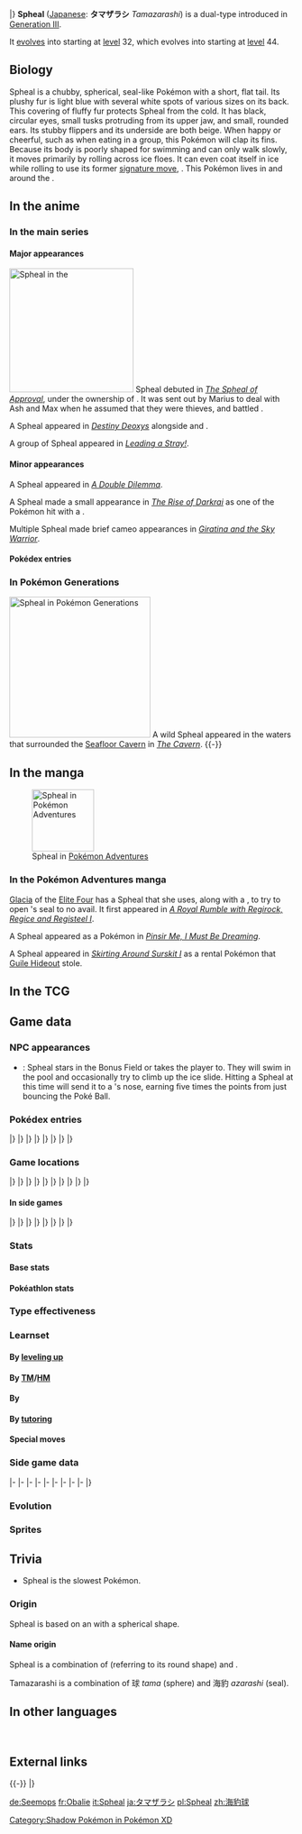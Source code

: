 {{PokémonPrevNext/Head|type=Ice|type2=Water}}
{{PokémonPrevNext/GO|species=Spheal}}
{{PokémonPrevNext/Pokémon|type=Ice|prevnum=362|prev=Glalie|nextnum=364|next=Sealeo|roundleft=bl|roundright=br}}
|}
{{Pokémon Infobox
|name=Spheal
|jname=タマザラシ
|tmname=Tamazarashi
|ndex=363
|hdex=173
|hdex6=182
|u2dex=243
|abrow=197
|obrow=253
|opbrow=142
|typebox=1
|type1=Ice
|type2=Water
|category=Clap
|color=Blue
|height-ftin=2'07"
|height-m=0.8
|weight-lbs=87.1
|weight-kg=39.5
|abilityn=d
|ability1=Thick Fat
|ability2=Ice Body
|abilityd=Oblivious
|egggroupn=2
|egggroup1=Water 1
|egggroup2=Field
|eggcycles=20
|evtotal=1
|evhp=1
|expyield=58
|oldexp=75
|lv100exp=1,059,860
|gendercode=127
|catchrate=255
|body=03
|pokefordex=spheal
|generation=3
|friendship=70
}}
'''Spheal''' ([[List of Japanese Pokémon names|Japanese]]: '''タマザラシ''' ''Tamazarashi'') is a dual-type {{2t|Ice|Water}} {{OBP|Pokémon|species}} introduced in [[Generation III]].

It [[Evolution|evolves]] into {{p|Sealeo}} starting at [[level]] 32, which evolves into {{p|Walrein}} starting at [[level]] 44.

==Biology==
Spheal is a chubby, spherical, seal-like Pokémon with a short, flat tail. Its plushy fur is light blue with several white spots of various sizes on its back. This covering of fluffy fur protects Spheal from the cold. It has black, circular eyes, small tusks protruding from its upper jaw, and small, rounded ears. Its stubby flippers and its underside are both beige. When happy or cheerful, such as when eating in a group, this Pokémon will clap its fins. Because its body is poorly shaped for swimming and can only walk slowly, it moves primarily by rolling across ice floes. It can even coat itself in ice while rolling to use its former [[signature move]], {{m|Ice Ball}}. This Pokémon lives in and around the {{DL|List of Pokémon by habitat|Sea Pokémon|sea}}.

==In the anime==
===In the main series===
====Major appearances====
[[File:Marius Spheal.png|left|220px|thumb|Spheal in the {{pkmn|anime}}]]
Spheal debuted in ''[[AG036|The Spheal of Approval]]'', under the ownership of {{OBP|Marius|AG036}}. It was sent out by Marius to deal with Ash and Max when he assumed that they were thieves, and battled {{AP|Pikachu}}.

A Spheal appeared in ''[[M07|Destiny Deoxys]]'' alongside {{p|Sealeo}} and {{p|Walrein}}.

A group of Spheal appeared in ''[[DP109|Leading a Stray!]]''.

====Minor appearances====
A Spheal appeared in ''[[AG068|A Double Dilemma]]''.

A Spheal made a small appearance in ''[[M10|The Rise of Darkrai]]'' as one of the Pokémon {{OBP|Darkrai|M10}} hit with a {{m|Dark Void}}.

Multiple Spheal made brief cameo appearances in ''[[M11|Giratina and the Sky Warrior]]''.

====Pokédex entries====
{{Animedexheader|Hoenn}}
{{Animedexbody|AG036|Spheal|Ash's Pokédex|Spheal, the Clap Pokémon. Spheal moves more quickly by {{m|Rollout|rolling}} than by walking. They are sometimes known to cross oceans atop icebergs.}}
{{Animedexfooter/Pokémon|''Advanced Generation''|Hoenn}}

===In Pokémon Generations===
[[File:Gorebyss Magikarp Spheal Corsola PG.png|thumb|250px|Spheal in [[Pokémon Generations]]]]
A wild Spheal appeared in the waters that surrounded the [[Seafloor Cavern]] in ''[[PG08|The Cavern]]''.
{{-}}

==In the manga==
[[File:Glacia Spheal Adventures.png|thumb|110px|Spheal in [[Pokémon Adventures]]]]
===In the Pokémon Adventures manga===
[[Glacia]] of the [[Elite Four]] has a Spheal that she uses, along with a {{p|Snorunt}}, to try to open {{p|Regice}}'s seal to no avail. It first appeared in ''[[PS253|A Royal Rumble with Regirock, Regice and Registeel I]]''.

A Spheal appeared as a {{DL|Battle Frontier (Generation III)|Battle Factory}} Pokémon in ''[[PS306|Pinsir Me, I Must Be Dreaming]]''.

A Spheal appeared in ''[[PS315|Skirting Around Surskit I]]'' as a rental Pokémon that [[Guile Hideout]] stole.

==In the TCG==
{{main|Spheal (TCG)}}

==Game data==
===NPC appearances===
* {{g|Pinball: Ruby & Sapphire}}: Spheal stars in the Bonus Field {{p|Whiscash}} or {{p|Pelipper}} takes the player to. They will swim in the pool and occasionally try to climb up the ice slide. Hitting a Spheal at this time will send it to a {{p|Sealeo}}'s nose, earning five times the points from just bouncing the Poké Ball.

===Pokédex entries===
{{Dex/Header|type=Ice|type2=Water}}
{{Dex/NA|gen=III}}
{{Dex/Gen|gen=III}}
{{Dex/Entry1|v=Ruby|t=FFF|entry=Spheal is much faster rolling than walking to get around. When groups of this Pokémon eat, they all clap at once to show their pleasure. Because of this, their mealtimes are noisy.}}
{{Dex/Entry1|v=Sapphire|t=FFF|entry=Spheal always travels by rolling around on its ball-like body. When the season for ice floes arrives, this Pokémon can be seen rolling about on ice and crossing the sea.}}
{{Dex/Entry1|v=Emerald|t=FFF|entry=It is completely covered with plushy fur. As a result, it never feels the cold even when it is rolling about on ice floes or diving in the sea.}}
{{Dex/Entry2|v=FireRed|v2=LeafGreen|entry=Its body is covered in fluffy fur. The fur keeps it from feeling cold while it is rolling on ice.}}
|}
|}
{{Dex/Gen|gen=IV}}
{{Dex/Entry3|v=Diamond|v2=Pearl|v3=Platinum|entry=It rolls across ice floes to reach shore because its body is poorly shaped for swimming.}}
{{Dex/Entry2|v=HeartGold|v2=SoulSilver|entry=It crosses the oceans by rolling itself on drifting ice. Fluffy fur keeps it warm when the temperature is below freezing.}}
|}
|}
{{Dex/Gen|gen=V}}
{{Dex/Entry2|v=Black|v2=White|t=FFF|entry=It rolls across ice floes to reach shore because its body is poorly shaped for swimming.}}
{{Dex/Entry2|v=Black 2|v2=White 2|t=FFF|entry=They can't swim well yet, and they move much faster by rolling. When they're happy, they clap fins.}}
|}
|}
{{Dex/Gen|gen=VI}}
{{Dex/Entry1|v=X|t=FFF|entry=They can't swim well yet, and they move much faster by rolling. When they're happy, they clap fins.}}
{{Dex/Entry1|v=Y|entry=Its body is covered in fluffy fur. The fur keeps it from feeling cold while it is rolling on ice.}}
{{Dex/Entry1|t=FFF|v=Omega Ruby|entry=Spheal is much faster rolling than walking to get around. When groups of this Pokémon eat, they all clap at once to show their pleasure. Because of this, their mealtimes are noisy.}}
{{Dex/Entry1|t=FFF|v=Alpha Sapphire|entry=Spheal always travels by rolling around on its ball-like body. When the season for ice floes arrives, this Pokémon can be seen rolling about on ice and crossing the sea.}}
|}
|}
{{Dex/Footer}}

===Game locations===
{{Availability/Header|type=Ice|type2=Water}}
{{Availability/NA|gen=III}}
{{Availability/Gen|gen=III}}
{{Availability/Entry2|v=Ruby|v2=Sapphire|t=FFF|t2=FFF|area=[[Shoal Cave]]}}
{{Availability/Entry1|v=Emerald|t=FFF|area=[[Shoal Cave]]}}
{{Availability/Entry2/None|v=FireRed|v2=LeafGreen}}
{{Availability/Entry1/None|v=Colosseum}}
{{Availability/Entry1|v=XD|t=FFF|link=Pokémon XD: Gale of Darkness|area=[[Cipher Lab]] {{color2|{{shadow color}}|Shadow Pokémon|(Shadow)}}}}
|}
|}
{{Availability/Gen|gen=IV}}
{{Availability/Entry1/None|v=Diamond}}
{{Availability/Entry1|v=Pearl|area=[[Route]]s {{rtn|226|Sinnoh}} and {{rtn|230|Sinnoh}}}}
{{Availability/Entry1|v=Platinum|area=[[Pokémon breeding|Breed]] {{p|Sealeo}} or {{p|Walrein}}}}
{{Availability/Entry2|v=HeartGold|v2=SoulSilver|area={{safari|Johto}}}}
{{Availability/Entry1|v=Pal Park|color={{locationcolor/light|ocean}}|link=Pal Park|area={{DL|List of Pokémon by Pal Park location|Sea}}}}
|}
|}
{{Availability/Gen|gen=V}}
{{Availability/Entry2|v=Black|v2=White|t=FFF|area=[[Undella Bay]] ({{m|Surf}}ing){{sup/s|W}}}}
{{Availability/Entry2|v=Black 2|v2=White 2|t=FFF|area=[[Undella Bay]] ({{m|Surf}}ing){{sup/s|W}}<br>{{rt|13|Unova}} ([[Hidden Grotto]])}}
{{Availability/Entry1|v=Dream World|color={{dream color}}|area={{dwa|Icy Cave}}}}
|}
|}
{{Availability/Gen|gen=VI}}
{{Availability/Entry2|v=X|v2=Y|t=FFF|area=[[Friend Safari]] ([[Friend Safari#Ice-type Safari|Ice]])}}
{{Availability/Entry2|v=Omega Ruby|v2=Alpha Sapphire|t=FFF|t2=FFF|area=[[Shoal Cave]]}}
|}
|}
{{Availability/Gen|gen=VII}}
{{Availability/Entry2|v=Sun|v2=Moon|area={{rt|7|Alola}} ({{DL|QR Scanner|Island Scan}}){{dotw|Mo}}}}
{{Availability/Entry2|v=Ultra Sun|v2=Ultra Moon|area={{rt|7|Alola}} ({{DL|QR Scanner|Island Scan}}){{dotw|Mo}}}}
|}
|}
{{Availability/Footer}}

====In side games====
{{Availability/Header|type=Ice|type2=Water}}
{{Availability/NA|gen=III}}
{{Availability/Gen|gen=III}}
{{Availability/Entry1|v=Pinball: R&S|link=Pokémon Pinball: Ruby & Sapphire|color={{ruby color}}|t=fff|area=Hatch from {{pkmn|Egg}}}}
{{Availability/Entry1|v=Trozei!|color={{yellow color}}|area=[[Secret Storage 8]], [[Secret Storage 19]], Endless Level 16, [[Mr. Who's Den]]}}
{{Availability/Entry2|v=MD Red|v2=MD Blue|link=Pokémon Mystery Dungeon: Red Rescue Team and Blue Rescue Team|area=[[Stormy Sea]] (15F-24F), [[Silver Trench]] (10F-19F), [[Far-off Sea]] (10F-19F), [[Marvelous Sea]] (B10-B19), [[Fantasy Strait]] (B10-B19)}}
|}
|}
{{Availability/Gen|gen=IV}}
{{Availability/Entry2|v=MD Time|v2=MD Darkness|link=Pokémon Mystery Dungeon: Explorers of Time and Explorers of Darkness|area=[[Craggy Coast]] (B1-B9)}}
{{Availability/Entry1|v=MD Sky|link=Pokémon Mystery Dungeon: Explorers of Sky|area=[[Craggy Coast]] (B1-B9)}}
{{Availability/Entry1|v=Ranger: SoA|color={{SoA color}}|link=Pokémon Ranger: Shadows of Almia|area=[[Crysta Cave]], [[Hia Valley]]}}
<!--{{Availability/Entry1|v=MD Light|link=Pokémon Mystery Dungeon (WiiWare)|color={{electric color}}|area=}}-->
{{Availability/Entry1|v=PokéPark Wii|color={{grass color}}|link=PokéPark Wii: Pikachu's Adventure|area=[[Iceberg Zone]]}}
{{Availability/Entry1|v=Ranger: GS|color={{GS color}}|link=Pokémon Ranger: Guardian Signs|area=[[Mt. Sorbet]], [[Ice Temple]]}}
|}
|}
{{Availability/Gen|gen=V}}
{{Availability/Entry1|1|v=Rumble Blast|color={{fire color}}|area=Glacier: [[World Axle - B2F]]}}
{{Availability/Entry1|1|v=Conquest|color={{silver color}}|area=[[Fontaine]], [[Valora]], [[Nixtorm]], [[Dragnor]]}}
{{Availability/Entry1|1|v=Rumble U|color={{fire color}}|area=[[Frenzy Square#Race against the Clock|Frenzy Square: Race against the Clock]], [[Variety Battle#Pokémon on a Roll|Variety Battle: Pokémon on a Roll]]}}
|}
|}
{{Availability/Gen|gen=VI}}
{{Availability/Entry1|1|v=Battle Trozei|color={{defense color}}|area=[[Infinite Ruins#Stage 2|Infinite Ruins: Stage 2]]}}
{{Availability/Entry1|1|v=Shuffle|color={{beauty color}}|area=[[Desert Umbra|Desert Umbra: Stage 314]]}}
{{Availability/Entry1|1|v=Rumble World|color={{fire color}}|area=[[Dark Land#Ice Floe Island|Dark Land: Ice Floe Island]] <small>(All Areas)</small>, [[Plasma Tundra#Frosty Alps|Plasma Tundra: Frosty Alps]] <small>(All Areas)</small>}}
{{Availability/Entry1|1|v=Picross|color={{skill color light}}|area=[[Pokémon Picross Stages#Area 22|Area 22: Stage 05]]}}
|}
|}
{{Availability/Footer}}

===Stats===
====Base stats====
{{BaseStats
|type=Ice
|type2=Water
|HP=    70
|Attack= 40
|Defense=50
|SpAtk=  55
|SpDef=  50
|Speed=  25}}

====Pokéathlon stats====
{{Pokéthlon
|type=Ice
|type2=Water
|Speed=3
|SpeedMax=4
|Power=3
|PowerMax=4
|Technique=1
|TechniqueMax=2
|Stamina=3
|StaminaMax=4
|Jump=2
|JumpMax=2
}}

===Type effectiveness===
{{TypeEffectiveness
|type1=Ice
|type2=Water
|Normal=  100
|Flying=  100
|Fighting=200
|Ground=  100
|Rock=    200
|Bug=     100
|Poison=  100
|Ghost=   100
|Steel=   100
|Fire=    100
|Water=    50
|Grass=   200
|Electric=200
|Psychic= 100
|Ice=      25
|Dragon=  100
|Dark=    100
|Fairy=   100
|notes=yes
|thickfat=maybe
|newfire=½
|newice=⅛}}

===Learnset===
====By [[Level|leveling up]]====
{{learnlist/levelh/7|Spheal|Ice|Water|3}}
{{learnlist/level7|1|Defense Curl|Normal|Status|&mdash;|&mdash;|40}}
{{learnlist/level7|1|Powder Snow|Ice|Special|40|100|25||'''}}
{{learnlist/level7|1|Growl|Normal|Status|&mdash;|100|40}}
{{learnlist/level7|1|Water Gun|Water|Special|40|100|25||'''}}
{{learnlist/level7|5|Rollout|Rock|Physical|30|90|20}}
{{learnlist/level7|9|Encore|Normal|Status|&mdash;|100|5}}
{{learnlist/level7|13|Ice Ball|Ice|Physical|30|90|20||'''}}
{{learnlist/level7|17|Brine|Water|Special|65|100|10||'''}}
{{learnlist/level7|21|Aurora Beam|Ice|Special|65|100|20||'''}}
{{learnlist/level7|26|Body Slam|Normal|Physical|85|100|15}}
{{learnlist/level7|31|Rest|Psychic|Status|&mdash;|&mdash;|10}}
{{learnlist/level7|31|Snore|Normal|Special|50|100|15}}
{{learnlist/level7|36|Hail|Ice|Status|&mdash;|&mdash;|10}}
{{learnlist/level7|41|Blizzard|Ice|Special|110|70|5||'''}}
{{learnlist/level7|46|Sheer Cold|Ice|Special|&mdash;|&mdash;|5}}
{{learnlist/levelf/7|Spheal|Ice|Water|3}}

====By [[TM]]/[[HM]]====
{{learnlist/tmh/7|Spheal|Ice|Water|3}}
{{learnlist/tm7|TM06|Toxic|Poison|Status|&mdash;|90|10}}
{{learnlist/tm7|TM07|Hail|Ice|Status|&mdash;|&mdash;|10}}
{{learnlist/tm7|TM10|Hidden Power|Normal|Special|60|100|15}}
{{learnlist/tm7|TM13|Ice Beam|Ice|Special|90|100|10||'''}}
{{learnlist/tm7|TM14|Blizzard|Ice|Special|110|70|5||'''}}
{{learnlist/tm7|TM17|Protect|Normal|Status|&mdash;|&mdash;|10}}
{{learnlist/tm7|TM18|Rain Dance|Water|Status|&mdash;|&mdash;|5}}
{{learnlist/tm7|TM21|Frustration|Normal|Physical|&mdash;|100|20}}
{{learnlist/tm7|TM26|Earthquake|Ground|Physical|100|100|10}}
{{learnlist/tm7|TM27|Return|Normal|Physical|&mdash;|100|20}}
{{learnlist/tm7|TM32|Double Team|Normal|Status|&mdash;|&mdash;|15}}
{{learnlist/tm7|TM39|Rock Tomb|Rock|Physical|60|95|15}}
{{learnlist/tm7|TM42|Facade|Normal|Physical|70|100|20}}
{{learnlist/tm7|TM44|Rest|Psychic|Status|&mdash;|&mdash;|10}}
{{learnlist/tm7|TM45|Attract|Normal|Status|&mdash;|100|15}}
{{learnlist/tm7|TM48|Round|Normal|Special|60|100|15}}
{{learnlist/tm7|TM49|Echoed Voice|Normal|Special|40|100|15}}
{{learnlist/tm7|TM78|Bulldoze|Ground|Physical|60|100|20}}
{{learnlist/tm7|TM79|Frost Breath|Ice|Special|60|90|10||'''}}
{{learnlist/tm7|TM80|Rock Slide|Rock|Physical|75|90|10}}
{{learnlist/tm7|TM87|Swagger|Normal|Status|&mdash;|85|15}}
{{learnlist/tm7|TM88|Sleep Talk|Normal|Status|&mdash;|&mdash;|10}}
{{learnlist/tm7|TM90|Substitute|Normal|Status|&mdash;|&mdash;|10}}
{{learnlist/tm7|TM94|Surf|Water|Special|90|100|15||'''}}
{{learnlist/tm7|TM98|Waterfall|Water|Physical|80|100|15||'''}}
{{learnlist/tm7|TM100|Confide|Normal|Status|&mdash;|&mdash;|20}}
{{learnlist/tmf/7|Spheal|Ice|Water|3}}

====By {{pkmn|breeding}}====
{{learnlist/breedh/7|Spheal|Ice|Water|3}}
{{learnlist/breed7|{{MSP|086|Seel}}{{MSP|087|Dewgong}}{{MSP|134|Vaporeon}}{{MSP|183|Marill}}{{MSP|184|Azumarill}}{{MSP|222|Corsola}}<br>{{MSP|226|Mantine}}{{MSP|350|Milotic}}{{MSP|368|Gorebyss}}{{MSP|535|Tympole}}{{MSP|536|Palpitoad}}{{MSP|537|Seismitoad}}<br>{{MSP|580|Ducklett}}{{MSP|581|Swanna}}{{MSP|594|Alomomola}}{{MSP|751|Dewpider}}{{MSP|752|Araquanid}}|Aqua Ring|Water|Status|&mdash;|&mdash;|20}}
{{learnlist/breed7|{{MSP|060|Poliwag}}{{MSP|061|Poliwhirl}}{{MSP|263|Zigzagoon}}{{MSP|264|Linoone}}{{MSP|554|Darumaka}}{{MSP|555|Darmanitan}}|Belly Drum|Normal|Status|&mdash;|&mdash;|10}}
{{learnlist/breed7|{{MSP|079|Slowpoke}}{{MSP|080|Slowbro}}{{MSP|199|Slowking}}{{MSP|322|Numel}}{{MSP|323|Camerupt}}{{MSP|324|Torkoal}}<br>{{MSP|399|Bidoof}}{{MSP|400|Bibarel}}{{MSP|564|Tirtouga}}{{MSP|565|Carracosta}}{{MSP|771|Pyukumuku}}|Curse|Ghost|Status|&mdash;|&mdash;|10}}
{{learnlist/breed7|{{MSP|050|Diglett}}{{MSP|050A|Diglett}}{{MSP|051|Dugtrio}}{{MSP|051A|Dugtrio}}{{MSP|323|Camerupt}}{{MSP|449|Hippopotas}}<br>{{MSP|450|Hippowdon}}{{MSP|529|Drilbur}}{{MSP|530|Excadrill}}{{MSP|618|Stunfisk}}|Fissure|Ground|Physical|&mdash;|&mdash;|5}}
{{learnlist/breed7|{{MSP|027|Sandshrew}}{{MSP|028|Sandslash}}{{MSP|138|Omanyte}}{{MSP|139|Omastar}}{{MSP|155|Cyndaquil}}{{MSP|156|Quilava}}<br>{{MSP|157|Typhlosion}}{{MSP|183|Marill}}{{MSP|184|Azumarill}}{{MSP|231|Phanpy}}{{MSP|232|Donphan}}{{MSP|363|Spheal}}<br>{{MSP|364|Sealeo}}{{MSP|365|Walrein}}{{MSP|399|Bidoof}}{{MSP|400|Bibarel}}{{MSP|498|Tepig}}{{MSP|499|Pignite}}<br>{{MSP|500|Emboar}}{{MSP|554|Darumaka}}{{MSP|555|Darmanitan}}{{MSP|564|Tirtouga}}{{MSP|565|Carracosta}}{{MSP|650|Chespin}}<br>{{MSP|651|Quilladin}}{{MSP|652|Chesnaught}}{{MSP|775|Komala}}{{MSP|777|Togedemaru}}|Rollout|Rock|Physical|30|90|20}}
{{learnlist/breed7|{{MSP|087|Dewgong}}{{MSP|179|Mareep}}{{MSP|180|Flaaffy}}{{MSP|181|Ampharos}}{{MSP|223|Remoraid}}{{MSP|224|Octillery}}<br>{{MSP|226|Mantine}}|Signal Beam|Bug|Special|75|100|15}}
{{learnlist/breed7|{{MSP|293|Whismur}}{{MSP|294|Loudred}}{{MSP|295|Exploud}}|Sleep Talk|Normal|Status|&mdash;|&mdash;|10}}
{{learnlist/breed7|{{MSP|023|Ekans}}{{MSP|024|Arbok}}{{MSP|279|Pelipper}}{{MSP|303|Mawile}}{{MSP|631|Heatmor}}{{MSP|775|Komala}}|Spit Up|Normal|Special|&mdash;|100|10}}
{{learnlist/breed7|{{MSP|023|Ekans}}{{MSP|024|Arbok}}{{MSP|279|Pelipper}}{{MSP|303|Mawile}}{{MSP|631|Heatmor}}{{MSP|775|Komala}}|Stockpile|Normal|Status|&mdash;|&mdash;|20}}
{{learnlist/breed7|{{MSP|023|Ekans}}{{MSP|024|Arbok}}{{MSP|279|Pelipper}}{{MSP|303|Mawile}}{{MSP|631|Heatmor}}{{MSP|775|Komala}}|Swallow|Normal|Status|&mdash;|&mdash;|10}}
{{learnlist/breed7|{{MSP|007|Squirtle}}{{MSP|008|Wartortle}}{{MSP|009|Blastoise}}{{MSP|054|Psyduck}}{{MSP|055|Golduck}}{{MSP|079|Slowpoke}}<br>{{MSP|080|Slowbro}}{{MSP|199|Slowking}}{{MSP|131|Lapras}}{{MSP|134|Vaporeon}}{{MSP|223|Remoraid}}{{MSP|226|Mantine}}<br>{{MSP|278|Wingull}}{{MSP|279|Pelipper}}{{MSP|320|Wailmer}}{{MSP|321|Wailord}}{{MSP|350|Milotic}}{{MSP|367|Huntail}}<br>{{MSP|368|Gorebyss}}{{MSP|422|Shellos}}{{MSP|423|Gastrodon}}{{MSP|501|Oshawott}}{{MSP|502|Dewott}}{{MSP|503|Samurott}}<br>{{MSP|580|Ducklett}}{{MSP|581|Swanna}}{{MSP|594|Alomomola}}{{MSP|656|Froakie}}{{MSP|657|Frogadier}}{{MSP|658|Greninja}}<br>{{MSP|690|Skrelp}}{{MSP|691|Dragalge}}{{MSP|692|Clauncher}}{{MSP|693|Clawitzer}}|Water Pulse|Water|Special|60|100|20||'''}}
{{learnlist/breed7|{{MSP|054|Psyduck}}{{MSP|055|Golduck}}{{MSP|060|Poliwag}}{{MSP|061|Poliwhirl}}{{MSP|086|Seel}}{{MSP|183|Marill}}<br>{{MSP|184|Azumarill}}{{MSP|271|Lombre}}{{MSP|279|Pelipper}}{{MSP|283|Surskit}}{{MSP|284|Masquerain}}{{MSP|350|Milotic}}<br>{{MSP|368|Gorebyss}}{{MSP|393|Piplup}}{{MSP|394|Prinplup}}{{MSP|418|Buizel}}{{MSP|419|Floatzel}}{{MSP|580|Ducklett}}<br>{{MSP|581|Swanna}}{{MSP|594|Alomomola}}{{MSP|692|Clauncher}}{{MSP|693|Clawitzer}}{{MSP|751|Dewpider}}{{MSP|771|Pyukumuku}}|Water Sport|Water|Status|&mdash;|&mdash;|15}}
{{learnlist/breed7|{{MSP|079|Slowpoke}}{{MSP|080|Slowbro}}{{MSP|199|Slowking}}{{MSP|194|Wooper}}{{MSP|195|Quagsire}}{{MSP|206|Dunsparce}}<br>{{MSP|230|Kingdra}}{{MSP|261|Poochyena}}{{MSP|262|Mightyena}}{{MSP|287|Slakoth}}{{MSP|289|Slaking}}{{MSP|322|Numel}}<br>{{MSP|323|Camerupt}}{{MSP|369|Relicanth}}{{MSP|399|Bidoof}}{{MSP|400|Bibarel}}{{MSP|449|Hippopotas}}{{MSP|450|Hippowdon}}<br>{{MSP|513|Pansear}}{{MSP|517|Munna}}{{MSP|734|Yungoos}}{{MSP|735|Gumshoos}}{{MSP|775|Komala}}|Yawn|Normal|Status|&mdash;|&mdash;|10}}
{{learnlist/breedf/7|Spheal|Ice|Water|3}}

====By [[Move Tutor|tutoring]]====
{{learnlist/tutorh/7|Spheal|Ice|Water|3}}
{{learnlist/tutor7|Aqua Tail|Water|Physical|90|90|10||'''|no|yes}}
{{learnlist/tutor7|Icy Wind|Ice|Special|55|95|15||'''|no|yes}}
{{learnlist/tutor7|Iron Tail|Steel|Physical|100|75|15|||no|yes}}
{{learnlist/tutor7|Signal Beam|Bug|Special|75|100|15|||no|yes}}
{{learnlist/tutor7|Snore|Normal|Special|50|100|15|||no|yes}}
{{learnlist/tutor7|Super Fang|Normal|Physical|—|90|10|||no|yes}}
{{learnlist/tutor7|Water Pulse|Water|Special|60|100|20||'''|no|yes}}
{{learnlist/tutorf/7|Spheal|Ice|Water|3}}

====Special moves====
{{learnlist/eventh/7|Spheal|Ice|Water|3}}
{{learnlist/event7|{{DL|QR Scanner|Island Scan}}{{sup/7|SM}}|Aqua Ring|Water|Status|—|—|20}}
{{learnlist/event7|{{DL|QR Scanner|Island Scan}}{{sup/7|USUM}}|Belly Drum|Normal|Status|—|—|10}}
{{learnlist/eventf/7|Spheal|Ice|Water|3}}

===Side game data===
{{Spindata/Head|type=Ice|type2=Water}}
{{Spindata/PinballRS|col=3|type=Ice|ndex=363|acquisition=Hatch}}
{{Spindata/Trozei|col=3|type=Ice|ndex=363|rarity=Common}}
|-
{{Spindata/MDRB|col=6|type=Ice|ndex=363
|body=1
|rate=8.8
|area=Ice Floe Beach
|P1=My fur is thick and fluffy so I don't feel cold.
|P2=My health has gone down halfway already...
|P3=I'm sorry... I don't think I can even roll anymore...
|PL=Yippee! I leveled up! My fur coat feels even more luxurious!
}}
|-
{{Spindata/MDTDS|col=6|type=Ice|ndex=363
|body=1
|rate=8.2
|IQ=E
}}
|-
{{Spindata/Ranger SoA|col=6|type=Ice
|group=Ice
|assist=Ice
|field=Tackle
|fieldpower=1
|browser=It attacks by spitting {{m|Ice Ball|hunks of ice}}.
}}
|-
{{Spindata/Ranger GS|col=6|type=Ice
|group=Ice
|assist=Ice
|field=Crush
|fieldpower=2
|browser=It causes {{M|blizzard}}s around itself that make Pokémon Stopped.
}}
|-
{{Spindata/RumbleBlast|col=6|type=Ice
|att=1
|def=2
|speed=2
}}
|-
{{Spindata/PokéPark|col=6|type=Ice|ndex=363
|Pad=Spheal are always to be found playing in the [[Iceberg Zone]]. They all agree {{DL|Attractions|Empoleon's Snow Slide}} is their favorite Attraction.
}}
|-
{{Spindata/Conquest|col=6|type=Ice|ndex=363
|HP=3
|atk=1
|def=2
|spd=1
|range=3
|move=Powder Snow
|ability1=Deep Sleep
|ability2=Skater
|ability3=Thick Fat
|evo=Evolves into {{p|Sealeo}} when its HP is 138 or higher
|link={{DL|List of Pokémon Conquest characters|Mitsutada}} and {{DL|List of Pokémon Conquest characters|Yukimasa}}
}}
|-
{{Spindata/Battle Trozei|col=3|type=Ice|ndex=363
|power=1
}}
{{Spindata/Shuffle|col=3|type=Ice|ndex=363|num=445
|min=40
|max=90
|raisemaxlevel=5
|skill=Crowd Control
|skilldesc=Increases damage when there are more Spheal in the puzzle area.
}}
|-
{{Spindata/GO|col=6|type=Ice|ndex=363
|hatch=2 km
|buddy=3
|evocandy=25
|stamina=140
|attack=95
|defense=90
|fast={{m|Water Gun}}, {{m|Rock Smash}}
|special={{m|Aurora Beam}}, {{m|Body Slam}}, {{m|Water Pulse}}
}}
|}

===Evolution===
{{Evobox-3
|type1=Ice
|type2=Water
|pictype=art
|no1=363
|name1=Spheal
|type1-1=Ice
|type2-1=Water
|evo1={{bag|Rare Candy}}<br>{{color2|000|Level|Level 32}}
|no2=364
|name2=Sealeo
|type1-2=Ice
|type2-2=Water
|evo2={{bag|Rare Candy}}<br>{{color2|000|Level|Level 44}}
|no3=365
|name3=Walrein
|type1-3=Ice
|type2-3=Water}}

===Sprites===
{{Spritebox/Header|type=Ice|type2=Water}}
{{Spritebox/NA|gen=III}}
{{Spritebox/3|ndex=363}}
{{Spritebox/4|ndex=363}}
{{Spritebox/5|ndex=363}}
{{Spritebox/6|ndex=363}}
{{Spritebox/7|ndex=363}}
{{Spritebox/Footer|363|Spheal}}

==Trivia==
* Spheal is the slowest {{type|Ice}} Pokémon.
===Origin===
Spheal is based on an {{wp|eared seal}} with a spherical shape.

====Name origin====
Spheal is a combination of ''{{wp|sphere}}'' (referring to its round shape) and ''{{wp|seal}}''.

Tamazarashi is a combination of 球 ''tama'' (sphere) and 海豹 ''azarashi'' (seal).

==In other languages==
{{Other languages|type=Ice|type2=Water
|ja=タマザラシ ''Tamazarashi''|jameaning=From 球 ''tama'' (sphere) and 海豹 ''azarashi'' (seal)
|de=Seemops|demeaning=From ''{{tt|Seehund|seal}}'' and ''{{tt|Mops|pug}}''
|fr=Obalie|frmeaning=From ''{{tt|otarie|seal}}'' and ''{{tt|ballon|balloon}}'' or ''{{tt|balle|ball}}''
|es=Spheal|esmeaning=Same as English name
|it=Spheal|itmeaning=Same as English name
|ko=대굴레오 ''Degulleo''|komeaning=From {{tt|대굴대굴 ''daeguldaegul''|onomatopoeia for rolling around}} and ''leo''
|zh_cmn=海豹球 ''Hǎi Bào Qiú''|zh_cmnmeaning=From its Japanese name. Literally ''"Seal sphere"''
|hi=स्फील ''Spheal''|himeaning=Transliteration of English name
}}
<br clear="left">

==External links==

{{-}}
{{PokémonPrevNext/Head|type=Ice|type2=Water}}
{{PokémonPrevNext/Pokémon|type=Ice|prevnum=362|prev=Glalie|nextnum=364|next=Sealeo}}
|}
{{Project Pokédex notice}}

[[Category:Shadow Pokémon in Pokémon XD]]

[[de:Seemops]]
[[fr:Obalie]]
[[it:Spheal]]
[[ja:タマザラシ]]
[[pl:Spheal]]
[[zh:海豹球]]